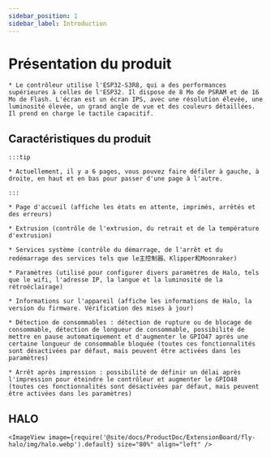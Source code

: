 ```yaml
---
sidebar_position: 1
sidebar_label: Introduction
---
```


# Présentation du produit

    * Le contrôleur utilise l'ESP32-S3R8, qui a des performances supérieures à celles de l'ESP32. Il dispose de 8 Mo de PSRAM et de 16 Mo de Flash. L'écran est un écran IPS, avec une résolution élevée, une luminosité élevée, un grand angle de vue et des couleurs détaillées. Il prend en charge le tactile capacitif.

## Caractéristiques du produit

    :::tip

    * Actuellement, il y a 6 pages, vous pouvez faire défiler à gauche, à droite, en haut et en bas pour passer d'une page à l'autre.

    :::

    * Page d'accueil (affiche les états en attente, imprimés, arrêtés et des erreurs)

    * Extrusion (contrôle de l'extrusion, du retrait et de la température d'extrusion)

    * Services système (contrôle du démarrage, de l'arrêt et du redémarrage des services tels que le主控制器、Klipper和Moonraker)

    * Paramètres (utilisé pour configurer divers paramètres de Halo, tels que le wifi, l'adresse IP, la langue et la luminosité de la rétroéclairage)

    * Informations sur l'appareil (affiche les informations de Halo, la version du firmware. Vérification des mises à jour)

    * Détection de consommables : détection de rupture ou de blocage de consommable, détection de longueur de consommable, possibilité de mettre en pause automatiquement et d'augmenter le GPIO47 après une certaine longueur de consommable bloquée (toutes ces fonctionnalités sont désactivées par défaut, mais peuvent être activées dans les paramètres)

    * Arrêt après impression : possibilité de définir un délai après l'impression pour éteindre le contrôleur et augmenter le GPIO48 (toutes ces fonctionnalités sont désactivées par défaut, mais peuvent être activées dans les paramètres)

## HALO

    <ImageView image={require('@site/docs/ProductDoc/ExtensionBoard/fly-halo/img/halo.webp').default} size="80%" align="left" />